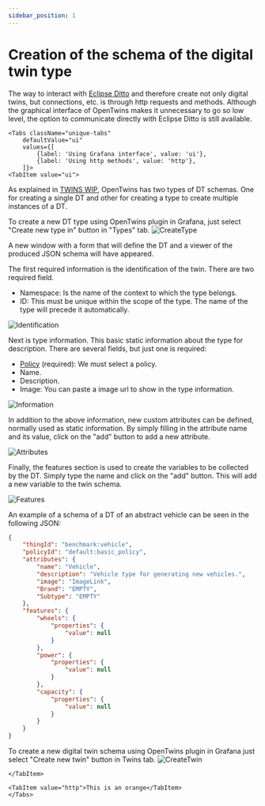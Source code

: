 ---
sidebar_position: 1
---

# Creation of the schema of the digital twin type

The way to interact with [Eclipse Ditto](https://eclipse.dev/ditto/index.html) and therefore create not only digital twins, but connections, etc. is through http requests and methods. 
Although the graphical interface of OpenTwins makes it unnecessary to go so low level, the option to communicate directly with Eclipse Ditto is still available.



```mdx-code-block
<Tabs className="unique-tabs"
    defaultValue="ui"
    values={[
        {label: 'Using Grafana interface', value: 'ui'},
        {label: 'Using http methods', value: 'http'},
    ]}>
<TabItem value="ui">
```
As explained in [TWINS WIP](www.google.com), OpenTwins has two types of DT schemas. One for creating a single DT and other for creating a type to create multiple instances of a DT.


To create a new DT type using OpenTwins plugin in Grafana, just select "Create new type in" button in "Types" tab.
![CreateType](./img/createTypeButton.png)

A new window with a form that will define the DT and a viewer of the produced JSON schema will have appeared.

The first required information is the identification of the twin. There are two required field.
- Namespace: Is the name of the context to which the type belongs.
- ID: This must be unique within the scope of the type. The name of the type will precede it automatically.

![Identification](./img/typeidentification.png)

Next is type information. This basic static information about the type for description. There are several fields, but just one is required:
- [Policy](www.google.com) (required): We must select a policy.
- Name.
- Description.
- Image: You can paste a image url to show in the type information.

![Information](./img/typeinformation.png)

In addition to the above information, new custom attributes can be defined, normally used as static information. By simply filling in the attribute name and its value, click on the "add" button to add a new attribute.

![Attributes](./img/attributes.png)

Finally, the features section is used to create the variables to be collected by the DT. Simply type the name and click on the "add" button. This will add a new variable to the twin schema.

![Features](./img/typefeatures.png)

An example of a schema of a DT of an abstract vehicle can be seen in the following JSON:

```JSON
{
    "thingId": "benchmark:vehicle",
    "policyId": "default:basic_policy",
    "attributes": {
        "name": "Vehicle",
        "description": "Vehicle type for generating new vehicles.",
        "image": "ImageLink",
        "Brand": "EMPTY",
        "Subtype": "EMPTY"
    },
    "features": {
        "wheels": {
            "properties": {
                "value": null
            }
        },
        "power": {
            "properties": {
                "value": null
            }
        },
        "capacity": {
            "properties": {
                "value": null
            }
        }
    }
}

```

To create a new digital twin schema using OpenTwins plugin in Grafana just select "Create new twin" button in Twins tab.
![CreateTwin](./img/createTwinButton.png)




```mdx-code-block
</TabItem>

<TabItem value="http">This is an orange</TabItem>
</Tabs>
```
